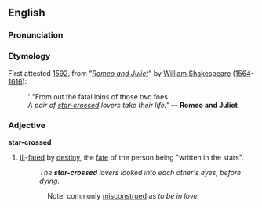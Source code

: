{{wikipedia}}

==English==

===Pronunciation===
{{substub}}

===Etymology===
First attested [[w:1592|1592]], from "''[[w:Romeo and Juliet|Romeo and Juliet]]''" by [[w:William Shakespeare|William Shakespeare]] ([[w:1564|1564]]-[[w:1616|1616]]):
:''"From out the fatal loins of those two foes
:''A pair of [[star-crossed]] lovers take their life."'' &mdash; '''Romeo and Juliet'''

===Adjective===
'''star-crossed'''
#[[ill]]-[[fated]] by [[destiny]], the [[fate]] of the person being "written in the stars".
#:''The '''star-crossed''' lovers looked into each other's eyes, before dying.''
::Note: commonly [[misconstrued]] as ''to be in love''